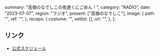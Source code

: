   summary: "高嶺のなでしこの夜遅くにごめん！",
  category: "RADIO",
  date: "2023-07-07",
  region: "ラジオ",
  present: ["高嶺のなでしこ"],
  image: {
    path: "",
    ref: "",
  },
  recaps: {
    costume: "",
    setlist: [],
    url: "",
  },
};

## リンク

- [公式スケジュール](https://takanenonadeshiko.jp/?p=1009)
